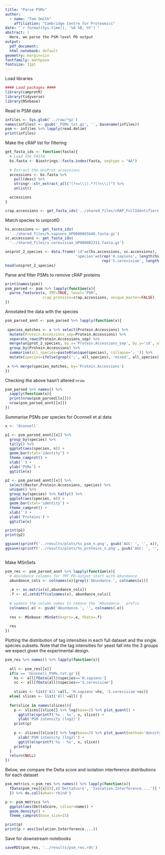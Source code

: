```yaml
---
title: "Parse PSMs"
author:
  - name: "Tom Smith"
    affiliation: "Cambridge Centre for Proteomics"
date: "`r format(Sys.time(), '%d %B, %Y')`"
abstract: | 
  Here, we parse the PSM-level PD output
output:
  pdf_document:
  html_notebook: default
geometry: margin=1in
fontfamily: mathpazo
fontsize: 11pt
---
```


Load libraries
```r

#### Load packages ####
library(camprotR)
library(tidyverse)
library(MSnbase)
```

Read in PSM data
```r
infiles <- Sys.glob('../raw/*gz')
names(infiles) <- gsub('_PSMs_txt.gz', '', basename(infiles))
psm <- infiles %>% lapply(read.delim)
print(infiles)
```

Make the cRAP list for filtering
```r
get_fasta_ids <- function(fasta){
  # Load the FASTA 
  bs.fasta <- Biostrings::fasta.index(fasta, seqtype = "AA")
  
  # Extract the UniProt accessions 
  accessions <- bs.fasta %>% 
    pull(desc) %>% 
    stringr::str_extract_all("(?<=\\|).*?(?=\\|)") %>% 
    unlist()

  accessions
}

crap.accessions <- get_fasta_ids('../shared_files/cRAP_FullIdentifiers.fasta')


```

Match species to uniprotID
```r
hs.accessions <- get_fasta_ids(
  '../shared_files/h.sapiens_UP0000065640.fasta.gz')
sc.accessions <- get_fasta_ids(
  '../shared_files/s.cerevisiae_UP000002311.fasta.gz')

uniprot_2_species <- data.frame('id'=c(hs.accessions, sc.accessions),
                                'species'=c(rep('H.sapiens', length(hs.accessions)),
                                            rep('S.cerevisiae', length(sc.accessions))))
head(uniprot_2_species)
```

Parse and filter PSMs to remove cRAP proteins
```r
print(names(psm))
psm_parsed <- psm %>% lapply(function(x){
  parse_features(x, TMT=TRUE, level='PSM',
                 crap_proteins=crap.accessions, unique_master=FALSE)
})
```
Annotated the data with the species
```r
psm_parsed_annt <- psm_parsed %>% lapply(function(x){
  
 species_matches <- x %>% select(Protein.Accessions) %>%
  mutate(Protein.Accessions_sep=Protein.Accessions) %>%
  separate_rows(Protein.Accessions_sep) %>%
  merge(uniprot_2_species, by.x='Protein.Accessions_sep', by.y='id', all.x=TRUE) %>%
  group_by(Protein.Accessions) %>%
  summarise(all_species=paste0(unique(species), collapse='; ')) %>%
  mutate(species=ifelse(grepl(';', all_species), 'mixed', all_species))
 
 x %>% merge(species_matches, by='Protein.Accessions')
})
```
Checking the above hasn't altered `nrow`
```r
psm_parsed %>% names() %>%
  sapply(function(x){
  print(nrow(psm_parsed[[x]]))
  nrow(psm_parsed_annt[[x]])
})
```

Summarise PSMs per species for Oconnell et al data
```r
x <- 'Oconnell'

p1 <- psm_parsed_annt[[x]] %>%
  group_by(species) %>%
  tally() %>%
  ggplot(aes(species, n)) +
  geom_bar(stat='identity') +
  theme_camprot() +
  xlab('') +
  ylab('PSMs') +
  ggtitle(x)

p2 <- psm_parsed_annt[[x]] %>%
  select(Master.Protein.Accessions, species) %>%
  unique() %>%
  group_by(species) %>% tally() %>%
  ggplot(aes(species, n)) +
  geom_bar(stat='identity') +
  theme_camprot() +
  xlab('') +
  ylab('Proteins') +
  ggtitle(x)

print(p1)
print(p2)

ggsave(sprintf('../results/plots/%s_psm_n.png', gsub('AGC: ', '', x)), p1)
ggsave(sprintf('../results/plots/%s_proteins_n.png', gsub('AGC: ', '', x)), p2)
  
```


Make MSnSets
```r

psm_res <- psm_parsed_annt %>% lapply(function(x){
  # Abundance columns for TMT PD-output start with Abundance 
  abundance_cols <- colnames(x)[grepl('Abundance.', colnames(x))]
  
  .e <- as.matrix(x[,abundance_cols])
  .f <- x[,setdiff(colnames(x), abundance_cols)]
  
  # update the column names to remove the 'Abundance.` prefix
  colnames(.e) <- gsub('Abundance.', '', colnames(.e))
  
  res <- MSnbase::MSnSet(exprs=.e, fData=.f)
  
  res
})
```

Plotting the distribution of tag intensities in each full dataset and the single species subsets. Note that the tag intensities for yeast fall into the 3 groups we expect given the experimental design.
```r

psm_res %>% names() %>% lapply(function(x){
  
  all <- psm_res[[x]]
  if(x == 'Oconnell_PSMs.txt.gz'){
    hs <- all[fData(all)$species=='H.sapiens']
    sc <- all[fData(all)$species=='S.cerevisiae']
  
    slices <- list('All'=all, 'H.sapiens'=hs, 'S.cerevisiae'=sc)}
  else{ slices <- list('All'=all) }
  
  for(slice in names(slices)){
    p <- slices[[slice]] %>% log(base=2) %>% plot_quant() +
      ggtitle(sprintf('%s - %s', x, slice)) +
      ylab('PSM intensity (log2)')
    print(p)
    
    p <- slices[[slice]] %>% log(base=2) %>% plot_quant(method='density') +
      xlab('PSM intensity (log2)') +
      ggtitle(sprintf('%s - %s', x, slice))
    print(p)
  }
  return(NULL)
})

```

Below, we compare the Delta score and isolation interference distributions for each dataset
```r
psm_metrics <-psm_res %>% names() %>% lapply(function(x){
  fData(psm_res[[x]])[,c('DeltaScore', 'Isolation.Interference....')] %>% mutate(name=x)
  }) %>% do.call(what='rbind')
```

```r
p <- psm_metrics %>%
  ggplot(aes(DeltaScore, colour=name)) +
  geom_density() +
  theme_camprot(base_size=15)

print(p)
print(p + aes(Isolation.Interference....))
```


Save for downstream notebooks
```r
saveRDS(psm_res, '../results/psm_res.rds')
```



